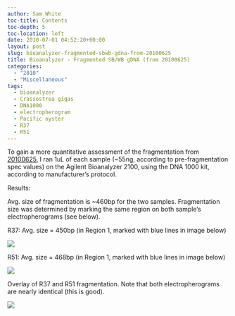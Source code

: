 ```yaml
---
author: Sam White
toc-title: Contents
toc-depth: 5
toc-location: left
date: 2010-07-01 04:52:20+00:00
layout: post
slug: bioanalyzer-fragmented-sbwb-gdna-from-20100625
title: Bioanalyzer - Fragmented SB/WB gDNA (from 20100625)
categories:
  - "2010"
  - "Miscellaneous"
tags:
  - bioanalyzer
  - Crassostrea gigas
  - DNA1000
  - electropherogram
  - Pacific oyster
  - R37
  - R51
---
```


To gain a more quantitative assessment of the fragmentation from [20100625](/Sam%27s+Working+Notebook+May-June+2010#sjw20100625), I ran 1uL of each sample (~55ng, according to pre-fragmentation spec values) on the Agilent Bioanalyzer 2100, using the DNA 1000 kit, according to manufacturer's protocol.

Results:

Avg. size of fragmentation is ~460bp for the two samples. Fragmentation size was determined by marking the same region on both sample's electropherograms (see below).

R37: Avg. size = 450bp (in Region 1, marked with blue lines in image below)

![](https://eagle.fish.washington.edu/Arabidopsis/Bioanalyzer%20Data/20100630%20Bioanalyzer%20R37%20Frag%20electropherogram.jpg)





R51: Avg. size = 468bp (in Region 1, marked with blue lines in image below)

![](https://eagle.fish.washington.edu/Arabidopsis/Bioanalyzer%20Data/20100630%20Bioanalyzer%20R51%20Frag%20electropherogram.jpg)







Overlay of R37 and R51 fragmentation. Note that both electropherograms are nearly identical (this is good).

![](https://eagle.fish.washington.edu/Arabidopsis/Bioanalyzer%20Data/20100630%20Bioanalyzer%20R37_R51Frag%20electropherogram%20overlay.jpg)
